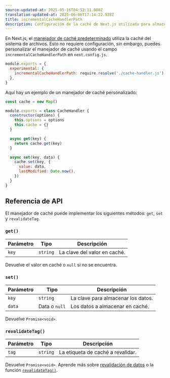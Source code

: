 ```yaml
---
source-updated-at: 2025-05-16T04:52:11.000Z
translation-updated-at: 2025-06-06T17:14:22.928Z
title: incrementalCacheHandlerPath
description: Configuración de la caché de Next.js utilizada para almacenar y revalidar datos.
---
```


En Next.js, el [manejador de caché predeterminado](/docs/app/building-your-application/data-fetching/fetching-caching-and-revalidating) utiliza la caché del sistema de archivos. Esto no requiere configuración, sin embargo, puedes personalizar el manejador de caché usando el campo `incrementalCacheHandlerPath` en `next.config.js`.

```js filename="next.config.js"
module.exports = {
  experimental: {
    incrementalCacheHandlerPath: require.resolve('./cache-handler.js'),
  },
}
```

Aquí hay un ejemplo de un manejador de caché personalizado:

```js filename="cache-handler.js"
const cache = new Map()

module.exports = class CacheHandler {
  constructor(options) {
    this.options = options
    this.cache = {}
  }

  async get(key) {
    return cache.get(key)
  }

  async set(key, data) {
    cache.set(key, {
      value: data,
      lastModified: Date.now(),
    })
  }
}
```

## Referencia de API

El manejador de caché puede implementar los siguientes métodos: `get`, `set` y `revalidateTag`.

### `get()`

| Parámetro | Tipo     | Descripción                  |
| --------- | -------- | ---------------------------- |
| `key`     | `string` | La clave del valor en caché. |

Devuelve el valor en caché o `null` si no se encuentra.

### `set()`

| Parámetro | Tipo           | Descripción                      |
| --------- | -------------- | -------------------------------- |
| `key`     | `string`       | La clave para almacenar los datos. |
| `data`    | Data o `null`  | Los datos a almacenar en caché.  |

Devuelve `Promise<void>`.

### `revalidateTag()`

| Parámetro | Tipo     | Descripción                  |
| --------- | -------- | ---------------------------- |
| `tag`     | `string` | La etiqueta de caché a revalidar. |

Devuelve `Promise<void>`. Aprende más sobre [revalidación de datos](/docs/app/building-your-application/data-fetching/fetching-caching-and-revalidating) o la función [`revalidateTag()`](/docs/app/api-reference/functions/revalidateTag).